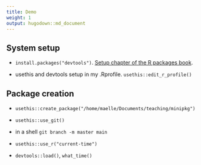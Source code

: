 ```yaml
---
title: Demo
weight: 1
output: hugodown::md_document
---
```


## System setup

* `install.packages("devtools")`. [Setup chapter of the R packages book](https://r-pkgs.org/setup.html).

* usethis and devtools setup in my .Rprofile. `usethis::edit_r_profile()`

## Package creation

* `usethis::create_package("/home/maelle/Documents/teaching/minipkg")`

* `usethis::use_git()`

* in a shell `git branch -m master main`

* `usethis::use_r("current-time")`

* `devtools::load()`, `what_time()`